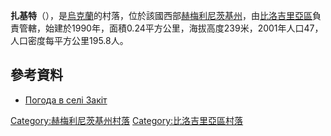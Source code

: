 {{coord|49|59|5|N|26|21|42|E|scale:100000|display=title}}

'''扎基特'''（{{lang-uk|Закіт}}），是[[烏克蘭|烏克蘭]]的村落，位於該國西部[[赫梅利尼茨基州|赫梅利尼茨基州]]，由[[比洛吉里亞區|比洛吉里亞區]]負責管轄，始建於1990年，面積0.24平方公里，海拔高度239米，2001年人口47，人口密度每平方公里195.8人。

==參考資料==
* [http://weather.in.ua/ua/hmel'nickaja/8264 Погода в селі Закіт] {{Wayback|url=http://weather.in.ua/ua/hmel'nickaja/8264 |date=20111220075356 }}

{{DEFAULTSORT:Закіт}}
[[Category:赫梅利尼茨基州村落|Category:赫梅利尼茨基州村落]]
[[Category:比洛吉里亞區村落|Category:比洛吉里亞區村落]]


{{Khmelnytskyi-geo-stub}}